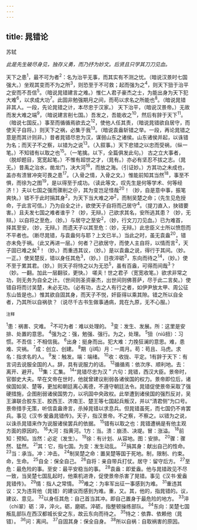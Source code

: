 ```yaml
---
---
---
```

title: 晁错论
---



苏轼

*此是先生破尽身见，独存义勇，而乃抒为妙文。后贤且只学其刀刀见血。*

天下之患<sup>1</sup>，最不可为者<sup>2</sup>：名为治平无事，而其实有不测之忧。（暗说汉景时七国强大。）坐观其变而不为之所<sup>3</sup>，则恐至于不可救；起而强为之<sup>4</sup>，则天下狃于治平之安而不吾信<sup>5</sup>。（暗说晁错建言之难。）惟仁人君子豪杰之士，为能出身为天下犯大难<sup>6</sup>，以求成大功<sup>7</sup>。此固非勉强期月之间，而苟以求名之所能也<sup>8</sup>。（暗说晁错非其人。一段，先论晁错之计，本尽忠于汉家。）
天下治平，（暗说汉景帝。）无故而发大难之端<sup>9</sup>，（暗说建言削七国。）吾发之，吾能收之<sup>10</sup>，然后有辞于天下<sup>11</sup>。（暗说七国反。）事至而循循焉欲去之<sup>12</sup>，使他人任其责，（暗说晁错欲自居守，而使天子自将。）则天下之祸，必集于我<sup>13</sup>。（暗说袁盎斩错之举。一段，再论晁错之意是而其计则非。）昔者晁错尽忠为汉，谋弱山东之诸侯。山东诸侯并起，以诛错为名；而天子不之察，以错为之说<sup>13</sup>。（入叙事。）天下悲错之以忠而受祸，（纵一笔。）不知错有以取之也<sup>15</sup>。（一笔擒。以下，全篇俱发此句。）
古之立大事者，（脱却题目，宽宽起笔。）不惟有超世之才，（晁有。）亦必有坚忍不拔之志。（晁无。）昔禹之治水，凿龙门，决大河<sup>16</sup>，而放之海。（引证妙。）方其功之未成也，盖亦有溃冒冲突可畏之患<sup>17</sup>。（入骨之情，入骨之文。）惟能前知其当然<sup>18</sup>，事至不惧，而徐为之图<sup>19</sup>，是以得至于成功。（读此等文，叹先生是何等学术、何等经济！）夫以七国之强而骤削之＠，其为变岂足怪哉<sup>20</sup>！（妙，自是意中事，振笔爽快。）错不于此时捐其身<sup>2</sup>，为天下当大难之冲<sup>2</sup>，而制吴楚之命；（先生见危授
命，于此言可信。）乃为自全之计，欲使天子自将而己居守<sup>4</sup>。（提刀直入，抉错要害。）且夫发七国之难者谁乎？（妙，无辩。）己欲求其名，安所逃其患？（妙，无辩。）以自将之至危，（妙。）与居守之至安<sup>2</sup>，（妙，行文刀刀见血。）已为难首，择其至安，（妙，无辩。）而遗天子以其至危：（妙，无辩。）此忠臣义士所以愤怨而不平者也。（断尽晁错，与袁盎何与耶？上文已半。）当此之时，虽无袁盎<sup>20</sup>，错亦未免于祸。（此又再进一层。）何者？己欲居守，而使人主自将，以情而言<sup>2</sup>，天子固已难之矣<sup>3</sup>！（妙。）而重违其议，（妙。）是以袁盎之说，得行于其间。（妙。一正。）使吴楚反，错以身任其危<sup>3</sup>，（妙。）日夜淬砺<sup>3</sup>，东向而待之<sup>14</sup>，（妙。）使不至于累其君。（妙。）则天子将恃之以为无恐<sup>5</sup>，虽有百盎，可得而间哉<sup>3</sup>？（妙。一翻。加此一层翻驳，更快。）
嗟夫！世之君子（宽宽收笔。）欲求非常之功，则无务为自全之计。（世间则圣资豪杰，出世间则佛菩萨，尽于此二言矣。）使错自将而讨吴楚，未必无功。（必有功，古之人有行之者，如伊尹放太甲、周公征东山皆是也。）惟其欲自固其身，而天子不悦，奸臣得以乘其隙。错之所以自全者，乃其所以自祸欤？（说尽千古书生做事通病，晁在九原，无不心服。）

<sup>注释</sup>

<sup>1</sup>患：祸害、灾难。
<sup>2</sup>不可为者：难以处理的。
<sup>3</sup>变：发生、发展。所：这里是安排、处置的意思。
<sup>4</sup>强为之：强，勉强、强行。为之，处理。
<sup>5</sup>狃（niǔ扭）：习惯。不吾信：不相信我。
<sup>6</sup>出身：挺身而出。犯大难：力挽狂澜的意思。难，患难、灾祸。
<sup>7</sup>成：创立、创建。
<sup>8</sup>期（jī鸡）月：一周月。苟：苟且、马虎。求名：指求名的人。
<sup>9</sup>发：触发。端：端绪。
<sup>10</sup>收：收拢、平定。1有辞于天下：有言词去说服全国的人。辞，具有说服力的话。
<sup>12</sup>循循焉：依次序、顺利地。去：离开、避开。
<sup>13</sup>集：汇集。
<sup>14</sup>“晁错尽忠为汉＂六句：晁错，西汉大臣。景帝时，官御史大夫。早在文帝在世时，他就曾建议削弱各诸侯国的权力。景帝即位后，诸侯国如吴、楚等，更加和朝廷离心离德，不遵守朝廷法令。晁错促使景帝采取了强硬措施，企图削弱诸侯国势力，以巩固中央政权。此举遭到诸侯国的强烈反对，吴王濞联合胶东王、胶西王、济南王、楚王等七国起兵叛汉，并以“清君侧”为口号。景帝措手无策，听信袁盎谗言，杀掉晁错以求息兵。但晁错虽死，而七国仍不肯罢兵。事见《汉书·爰盎晁错传》。天子，指汉景帝。不之察，不察之。以错为之说，以诛杀晁错来作为说服诸侯罢兵的依据。
<sup>15</sup>错有以取之也：晁错遭祸是有他主观方面的原因的。
<sup>16</sup>大河：指黄河。1方：当。溃：崩渍、决堤。冒：涨溢。
<sup>18</sup>前知：预知。当然：必定（发生）。
<sup>19</sup>徐：有计划、从容地。图：安排。
<sup>20</sup>骤：骤然、猛然。
<sup>21</sup>其：它，指七国。为变：发生动乱。
<sup>22</sup>捐其身：献出自己的性命。
<sup>23</sup>当：承当。冲：冲击。
<sup>24</sup>制吴楚之命：置吴楚等国于死地。制，限制、约束。命，生命。
<sup>25</sup>自全：保全自己。
<sup>26</sup>自将：亲自带兵打仗。居守：留守后方。
<sup>27</sup>至危：最危险的事。至安：最平安稳当的事。
<sup>28</sup>袁盎：即爱盎。他与晁错政见不尽一致，当吴楚七国乱起时，他乘机进谗，促使景帝杀害了晃错。事见《汉书·爰盎晁错传》。
<sup>29</sup>情：指人之常情。
<sup>30</sup>难之：为率军出征一事感到为难。
<sup>31</sup>重违其议：又为违背他（晁错）的建议而感到为难。重，又。其，他的，指晁错的。议，建议、意见。
<sup>32</sup>以身任其危：自己首当其冲。即自己置身于最危险的地方。
<sup>33</sup>淬（chì翠）砺：淬，淬火。砺，磨砺。淬砺，指整顿操练部队。
<sup>34</sup>东向：吴楚七国叛乱部队在西汉都城长安之东，故云东向而待之。
<sup>35</sup>恃之：依靠、依赖他（晁错）。
<sup>36</sup>问：离间。
<sup>37</sup>自固其身：保全自身。
<sup>38</sup>所以自祸：自取祸害的原因。